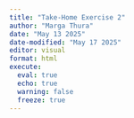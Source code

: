 ```yaml
---
title: "Take-Home Exercise 2"
author: "Marga Thura"
date: "May 13 2025"
date-modified: "May 17 2025"
editor: visual
format: html
execute:
  eval: true
  echo: true
  warning: false
  freeze: true
---
```


```{}
```
